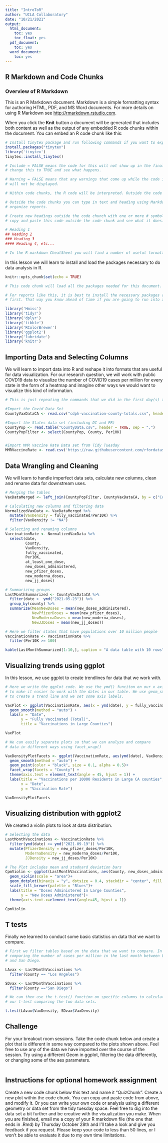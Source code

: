 ---
title: "IntroToR"
author: "UCLA Collaboratory"
date: "10/21/2021"
output:
  html_document:
    toc: yes
    toc_float: yes
  pdf_document:
    toc: yes
  word_document:
    toc: yes
---

## R Markdown and Code Chunks

### Overview of R Markdown

This is an R Markdown document. Markdown is a simple formatting syntax for authoring HTML, PDF, 
and MS Word documents. For more details on using R Markdown see <http://rmarkdown.rstudio.com>.

When you click the **Knit** button a document will be generated that includes both content as well 
as the output of any embedded R code chunks within the document. You can embed an R code chunk like this:

```{r NameOfChunk, include = FALSE,eval=FALSE}
# Install tinytex package and run following commands if you want to export the document to pdf 
install.packages("tinytex")
library('tinytex')
tinytex::install_tinytex()

```



```{r ExampleChunk, warning=FALSE, include=FALSE}

# Include = FALSE means the code for this will not show up in the final report, 
# change this to TRUE and see what happens.

# Warning = FALSE means that any warnings that come up while the code is running 
# will not be displayed. 

# Within code chunks, the R code will be interpreted. Outside the code chunks it will not.

# Outside the code chunks you can type in text and heading using Markdown to format and 
# organize reports.

# Create new headings outside the code chunch with one or more # symbols. For example, 
# copy and paste this code outside the code chunk and see what it does:

# Heading 1
## Heading 2
### Heading 3
#### Heading 4, etc...

# In the R markdown CheatSheet you will find a number of useful formatting commands for your text. 

```

In this lesson we will learn to install and load the packages necessary to do data analysis in R.

```{r setup, include = FALSE, warning = FALSE}
knitr::opts_chunk$set(echo = TRUE)

# This code chunk will load all the packages needed for this document. 

# For reports like this, it is best to install the necessary packages and load the libraries 
# first. That way you know ahead of time if you are going to run into any issues with operations later on.

library('Hmisc')
library('tidyr')
library('dplyr')
library('tibble')
library('RColorBrewer')
library('ggplot2')
library('lubridate')
library('knitr')

```

## Importing Data and Selecting Columns

We will learn to import data into R and reshape it into formats that are useful for data visualization. For our research question, we will work with public COVD19 data to visualize the number of COVID19 cases per million for every state in the form of a heatmap and imagine other ways we would want to visualize this kind of information. 

```{r DataImport, include = TRUE}

# This is just repeating the commands that we did in the first day(s) to import our data.

#Import the Covid Data Set
CountyVaxDataCA <- read.csv("cdph-vaccination-county-totals.csv", header = TRUE, sep = ",")

#Import the States data set (including DC and PR)
CountyPop <- read.table("CountyData.csv", header = TRUE, sep = ",")
CountyPopFilter <- select(CountyPop, County, Per10K)


#Import MMR Vaccine Rate Data set from Tidy Tuesday
MMRVaccineRate <- read.csv('https://raw.githubusercontent.com/rfordatascience/tidytuesday/master/data/2020/2020-02-25/measles.csv', header = TRUE, sep = ",")

```

## Data Wrangling and Cleaning

We will learn to handle imperfect data sets, calculate new columns, clean and rename data for downstream uses.

```{r wrangling1, message=FALSE, warning=FALSE, include = TRUE}
# Merging the tables
VaxDataMerged <- left_join(CountyPopFilter, CountyVaxDataCA, by = c("County"="county"))

# Calculating new columns and filtering data
NormalizedVaxData <- VaxDataMerged %>%
  mutate(VaxDensity = fully_vaccinated/Per10K) %>% 
  filter(VaxDensity != "NA")

# Selecting and renaming columns
VaccinationRate <- NormalizedVaxData %>%
  select(date, 
         County, 
         VaxDensity, 
         fully_vaccinated, 
         Per10K, 
         at_least_one_dose, 
         new_doses_administered, 
         new_pfizer_doses, 
         new_moderna_doses, 
         new_jj_doses) 

# Summarizing groups
LastMonthSummarized <- CountyVaxDataCA %>%
  filter(date >  ymd("2021-05-23")) %>%
  group_by(county) %>%
  summarize(MeanNewDoses = mean(new_doses_administered), 
            NewPfizerDoses = mean(new_pfizer_doses), 
            NewModernaDoses = mean(new_moderna_doses), 
            NewJJDoses = mean(new_jj_doses))

# Here we filter states that have populations over 10 million people
VaccinationRate <- VaccinationRate %>%
  filter(Per10K >= 100)

kable(LastMonthSummarized[1:10,], caption = "A data table with 10 rows")

```

## Visualizing trends using ggplot

In this lesson, we use ggplot to create trendlines for data that we work with.


```{r VaxGrowth, include = TRUE}

# Here we write the ggplot code. We use the ymd() funciton on our x axis
# to make it easier to work with the dates in our table. We use geom_smooth
# to create a trend line and we set some axis labels.

VaxPlot <- ggplot(VaccinationRate, aes(x = ymd(date), y = fully_vaccinated, color = County)) + 
  geom_smooth(method = "auto") + 
  labs(x = "Date", 
       y = "Fully Vaccinated (Total)", 
       title = "Vaccinations in Large Counties")

VaxPlot

```

```{r VaxFacets, include = TRUE}

# We can easily separate plots so that we can analyze and compare
# data in different ways using facet_wrap()

VaxDensityPlotFacets <- ggplot(VaccinationRate, aes(ymd(date), VaxDensity, color = County)) +
  geom_smooth(method = "auto") + 
  geom_point(color = "black", size = 0.1, alpha = 0.5)+
  facet_wrap(facets = "County") +
  theme(axis.text = element_text(angle = 45, hjust = 1)) +
  labs(title = "Vaccinations per 10000 Residents in Large CA counties",
       x = "Date",
       y = "Vaccination Rate")

VaxDensityPlotFacets

```

## Visualizing distribution with ggplot2

We created a violin plots to look at data distribution.

```{r ViolinVax, message=FALSE, warning=FALSE}

# Selecting the data
LastMonthVaccinations <- VaccinationRate %>%
  filter(ymd(date) >= ymd("2021-09-19")) %>%
  mutate(PfizerDensity = new_pfizer_doses/Per10K,
         ModernaDensity = new_moderna_doses/Per10K,
         JJDensity = new_jj_doses/Per10K)

# The Plot includes mean and stadnard deviation bars
CpmViolin <- ggplot(LastMonthVaccinations, aes(County, new_doses_administered, fill = County)) +
  geom_violin(scale = "area")+
  geom_dotplot(binaxis = "y", dotsize = 0.4, stackdir = "center", fill = "black", color = "white") +
  scale_fill_brewer(palette = "Blues")+ 
  labs(title = "Doses Administered In Large Counties",
       y = "New Doses Administered")+
  theme(axis.text.x=element_text(angle=45, hjust = 1))

CpmViolin


```

## T tests

Finally we learned to conduct some basic statistics on data that we want to compare. 

``` {r StatTesting, include = TRUE}
# First we filter tables based on the data that we want to compare. In this # case we are 
# comparing the number of cases per million in the last month between Los Angeles
# and San Diego.

LAvax <- LastMonthVaccinations %>%
  filter(County == "Los Angeles")

SDvax <- LastMonthVaccinations %>%
  filter(County =="San Diego")

# We can then use the t.test() function on specific columns to calculate
# our t-test comparing the two data sets.

t.test(LAvax$VaxDensity, SDvax$VaxDensity)

```



## Challenge

For your breakout room sessions. Take the code chunk below and create a plot that 
is different in some way compared to the plots shown above. Feel free to use any of
the data we have imported over the course of the session. Try using a different Geom 
in ggplot, filtering the data differently, or changing some of the aes parameters. 

``` {r YourPlotHere, include = FALSE}


```




## Instructions for optional homework assignment

Create a new code chunk below this text and name it "QuizChunk". Create a new plot within the code chunk. You can copy and paste code from above, and modify it. Or you can write your own code or analysis using a different geometry or data set from the tidy tuesday space. Feel free to dig into the data set a bit further and be creative with the visualization you make. When you are finished, email me a copy of your R markdown file (the one that ends in .Rmd) by Thursday October 28th and I'll take a look and give you feedback if you request. Please keep your code to less than 50 lines, or I won't be able to evaluate it due to my own time limitations. 


